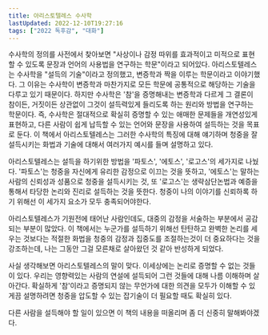 ```yaml
---
title: 아리스토텔레스 수사학
lastUpdated: 2022-12-10T19:27:16
tags: ["2022 독후감", "대화"]
---
```



<Bookmark image="https://shopping-phinf.pstatic.net/main_3247841/32478411557.20230829091344.jpg" url="https://search.shopping.naver.com/book/catalog/32478411557" description="‘연설’에 관한 가장 체계적이고 분석적인 저서 2,400년 동안 읽히고 연구되어 온 ‘설득의 기술’ 수사학은 그가 제시한 변증학을 기반으로 자신의 윤리학과 정치학을, 대중 연설과 법정에서 현실 정치로 구현해내는 기술이었다."/>

수사학의 정의를 사전에서 찾아보면 "사상이나 감정 따위를 효과적이고 미적으로 표현할 수 있도록 문장과 언어의 사용법을 연구하는 학문"이라고 되어있다. 아리스토텔레스는 수사학을 "설득의 기술"이라고 정의했고, 변증학과 짝을 이루는 학문이라고 이야기했다. 그 이유는 수사학이 변증학과 마찬가지로 모든 학문에 공통적으로 해당하는 기술을 다루고 있기 때문이다. 하지만 수사학은 '참'을 증명해내는 변증학과 다르게 그 결론이 참이든, 거짓이든 상관없이 그것이 설득력있게 들리도록 하는 원리와 방법을 연구하는 학문이다. 즉, 수사학은 절대적으로 확실히 증명할 수 있는 애매한 문제들을 개연성있게 표현하고, 다른 사람이 쉽게 납득할 수 있는 언어와 문장을 사용하여 설득하는 것을 목표로 둔다. 이 책에서 아리스토텔레스는 그러한 수사학의 특징에 대해 얘기하며 청중을 잘 설득시키는 화법과 기술에 대해서 여러가지 예시를 들며 설명하고 있다.

아리스토텔레스는 설득을 하기위한 방법을 '파토스', '에토스', '로고스'의 세가지로 나눴다. '파토스'는 청중을 자신에게 유리한 감정으로 이끄는 것을 뜻하고, '에토스'는 말하는 사람의 신뢰성과 성품으로 청중을 설득시키는 것, 또 '로고스'는 생략삼단논법과 예증을 통해서 타당한 논리와 진리로 설득하는 것을 뜻한다. 청중이 나의 이야기를 신뢰하록 하기 위해선 이 세가지 요소가 모두 충족되어야한다.

아리스토텔레스가 기원전에 태어난 사람인데도, 대중의 감정을 서술하는 부분에서 공감되는 부분이 많았다. 이 책에서는 누군가를 설득하기 위해선 탄탄하고 완벽한 논리를 세우는 것보다는 적절한 화법을 청중의 감정과 집중도를 조절하는것이 더 중요하다는 것을 강조하는데, 나는 그동안 그걸 모른채로 살아왔던 것 같아 반성하게 되었다.

사실 생각해보면 아리스토텔레스의 말이 맞다. 이세상에는 논리로 증명할 수 없는 것들이 있다. 우리는 영향력있는 사람의 연설에 설득되어 그런 것들에 대해 나름 이해하며 살아간다. 확실하게 '참'이라고 증명되지 않는 무언가에 대한 의견을 모두가 이해할 수 있게끔 설명하려면 청중을 압도할 수 있는 잡기술이 더 필요할 때도 확실히 있다.

다른 사람을 설득해야 할 일이 있으면 이 책의 내용을 떠올리며 좀 더 신중히 말해봐야겠다.